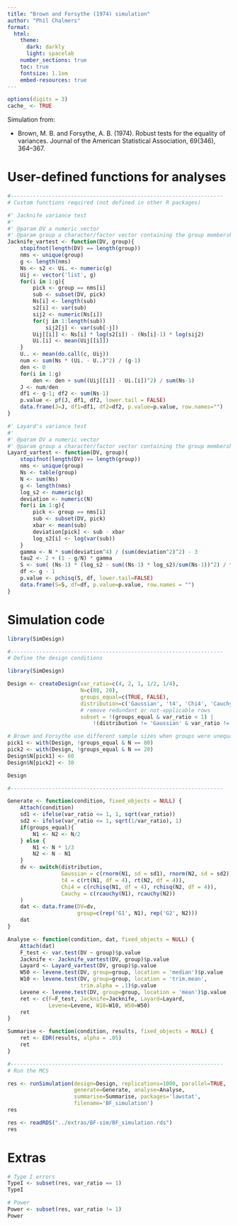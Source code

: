 ```yaml
---
title: "Brown and Forsythe (1974) simulation"
author: "Phil Chalmers"
format:
  html:
    theme:
      dark: darkly
      light: spacelab
    number_sections: true
    toc: true
    fontsize: 1.1em
    embed-resources: true
---
```


```r
options(digits = 3)
cache_ <- TRUE
```

Simulation from:

- Brown, M. B. and Forsythe, A. B. (1974). Robust tests for the equality of variances. Journal of the American Statistical Association, 69(346), 364--367.

# User-defined functions for analyses

```r
#-------------------------------------------------------------------
# Custom functions required (not defined in other R packages)

#' Jacknife variance test
#' 
#' @param DV a numeric vector
#' @param group a character/factor vector containing the group membership
Jacknife_vartest <- function(DV, group){
    stopifnot(length(DV) == length(group))
    nms <- unique(group)
    g <- length(nms)
    Ns <- s2 <- Ui. <- numeric(g)
    Uij <- vector('list', g)
    for(i in 1:g){
        pick <- group == nms[i]
        sub <- subset(DV, pick)
        Ns[i] <- length(sub)
        s2[i] <- var(sub)
        sij2 <- numeric(Ns[i])
        for(j in 1:length(sub))
            sij2[j] <- var(sub[-j])
        Uij[[i]] <- Ns[i] * log(s2[i]) - (Ns[i]-1) * log(sij2)
        Ui.[i] <- mean(Uij[[i]])
    }
    U.. <- mean(do.call(c, Uij))
    num <- sum(Ns * (Ui. - U..)^2) / (g-1)
    den <- 0
    for(i in 1:g)
        den <- den + sum((Uij[[i]] - Ui.[i])^2) / sum(Ns-1)
    J <- num/den
    df1 <- g-1; df2 <- sum(Ns-1)
    p.value <- pf(J, df1, df2, lower.tail = FALSE)
    data.frame(J=J, df1=df1, df2=df2, p.value=p.value, row.names="")
}

#' Layard's variance test
#' 
#' @param DV a numeric vector
#' @param group a character/factor vector containing the group membership
Layard_vartest <- function(DV, group){
    stopifnot(length(DV) == length(group))
    nms <- unique(group)
    Ns <- table(group)
    N <- sum(Ns)
    g <- length(nms)
    log_s2 <- numeric(g)
    deviation <- numeric(N)
    for(i in 1:g){
        pick <- group == nms[i]
        sub <- subset(DV, pick)
        xbar <- mean(sub)
        deviation[pick] <- sub - xbar
        log_s2[i] <- log(var(sub))
    }
    gamma <- N * sum(deviation^4) / (sum(deviation^2)^2) - 3
    tau2 <- 2 + (1 - g/N) * gamma
    S <- sum( (Ns-1) * (log_s2 - sum((Ns-1) * log_s2)/sum(Ns-1))^2) / tau2
    df <- g - 1
    p.value <- pchisq(S, df, lower.tail=FALSE)
    data.frame(S=S, df=df, p.value=p.value, row.names = "")
}

```


# Simulation code

```r
library(SimDesign)
```

```r
#-------------------------------------------------------------------
# Define the design conditions

library(SimDesign)

Design <- createDesign(var_ratio=c(4, 2, 1, 1/2, 1/4),
                       N=c(80, 20),
                       groups_equal=c(TRUE, FALSE),
                       distribution=c('Gaussian', 't4', 'Chi4', 'Cauchy'),
                       # remove redundant or not-applicable rows
                       subset = !(groups_equal & var_ratio < 1) |
                           !(distribution != 'Gaussian' & var_ratio != 1))

# Brown and Forsythe use different sample sizes when groups were unequal
pick1 <- with(Design, !groups_equal & N == 80)
pick2 <- with(Design, !groups_equal & N == 20)
Design$N[pick1] <- 60
Design$N[pick2] <- 30

Design

#-------------------------------------------------------------------

Generate <- function(condition, fixed_objects = NULL) {
    Attach(condition)
    sd1 <- ifelse(var_ratio <= 1, 1, sqrt(var_ratio))
    sd2 <- ifelse(var_ratio <= 1, sqrt(1/var_ratio), 1)
    if(groups_equal){
        N1 <- N2 <- N/2
    } else {
        N1 <- N * 1/3
        N2 <- N - N1
    }
    dv <- switch(distribution,
                 Gaussian = c(rnorm(N1, sd = sd1), rnorm(N2, sd = sd2)),
                 t4 = c(rt(N1, df = 4), rt(N2, df = 4)),
                 Chi4 = c(rchisq(N1, df = 4), rchisq(N2, df = 4)),
                 Cauchy = c(rcauchy(N1), rcauchy(N2))
    )
    dat <- data.frame(DV=dv,
                      group=c(rep('G1', N1), rep('G2', N2)))
    dat
}

Analyse <- function(condition, dat, fixed_objects = NULL) {
    Attach(dat)
    F_test <- var.test(DV ~ group)$p.value
    Jacknife <- Jacknife_vartest(DV, group)$p.value
    Layard <- Layard_vartest(DV, group)$p.value
    W50 <- levene.test(DV, group=group, location = 'median')$p.value
    W10 <- levene.test(DV, group=group, location = 'trim.mean',
                       trim.alpha = .1)$p.value
    Levene <- levene.test(DV, group=group, location = 'mean')$p.value
    ret <- c(F=F_test, Jacknife=Jacknife, Layard=Layard,
             Levene=Levene, W10=W10, W50=W50)
    ret
}

Summarise <- function(condition, results, fixed_objects = NULL) {
    ret <- EDR(results, alpha = .05)
    ret
}

#-------------------------------------------------------------------
# Run the MCS

res <- runSimulation(design=Design, replications=1000, parallel=TRUE,
                     generate=Generate, analyse=Analyse,
                     summarise=Summarise, packages='lawstat',
                     filename='BF_simulation')
res
```

```r
res <- readRDS("../extras/BF-sim/BF_simulation.rds")
res
```


# Extras

```r
# Type I errors
TypeI <- subset(res, var_ratio == 1)
TypeI

# Power
Power <- subset(res, var_ratio != 1)
Power
```

